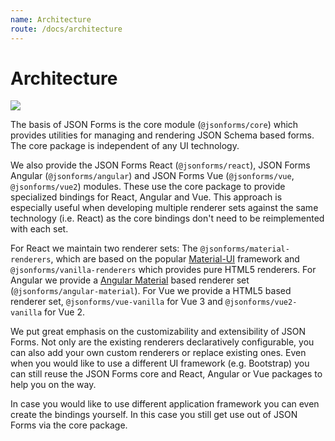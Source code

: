 ```yaml
---
name: Architecture
route: /docs/architecture
---
```



# Architecture

<img src={architecture} />

The basis of JSON Forms is the core module (`@jsonforms/core`) which provides utilities for managing and rendering JSON Schema based forms.
The core package is independent of any UI technology.

We also provide the JSON Forms React (`@jsonforms/react`), JSON Forms Angular (`@jsonforms/angular`) and JSON Forms Vue (`@jsonforms/vue`, `@jsonforms/vue2`) modules.
These use the core package to provide specialized bindings for React, Angular and Vue.
This approach is especially useful when developing multiple renderer sets against the same technology (i.e. React) as the core bindings don't need to be reimplemented with each set.

For React we maintain two renderer sets:
The `@jsonforms/material-renderers`, which are based on the popular [Material-UI](https://material-ui.com/) framework and `@jsonforms/vanilla-renderers` which provides pure HTML5 renderers.
For Angular we provide a [Angular Material](https://material.angular.io/) based renderer set (`@jsonforms/angular-material`). 
For Vue we provide a HTML5 based renderer set, `@jsonforms/vue-vanilla` for Vue 3 and `@jsonforms/vue2-vanilla` for Vue 2.

We put great emphasis on the customizability and extensibility of JSON Forms.
Not only are the existing renderers declaratively configurable, you can also add your own custom renderers or replace existing ones.
Even when you would like to use a different UI framework (e.g. Bootstrap) you can still reuse the JSON Forms core and React, Angular or Vue packages to help you on the way.

In case you would like to use different application framework you can even create the bindings yourself.
In this case you still get use out of JSON Forms via the core package.
